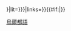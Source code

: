 {{Language with name and transliteration|ur|[[乌尔都语]]|rtl=yes|{{{1}}}|translit={{{translit<includeonly>|{{{2|}}}</includeonly>}}}|lit={{{lit<includeonly>|{{{3|}}}</includeonly>}}}|links={{{links<includeonly>|</includeonly>yes}}}}}{{#if:{{{2|}}}|{{Main other|}}}}&lrm;<noinclude>
[[Category:多語言支持模板|烏爾都語]]
</noinclude>